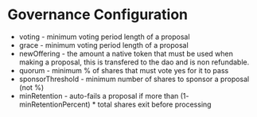 # Governance Configuration

- voting - minimum voting period length of a proposal
- grace - minimum voting period length of a proposal
- newOffering - the amount a native token that must be used when making a proposal, this is transfered to the dao and is non refundable.
- quorum - minimum % of shares that must vote yes for it to pass
- sponsorThreshold - minimum number of shares to sponsor a proposal (not %)
- minRetention - auto-fails a proposal if more than (1- minRetentionPercent) \* total shares exit before processing
